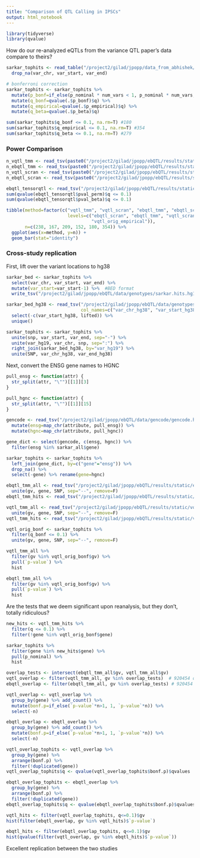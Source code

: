 ```yaml
---
title: "Comparison of QTL Calling in IPSCs"
output: html_notebook
---
```


```r
library(tidyverse)
library(qvalue)
```

How do our re-analyzed eQTLs from the variance QTL paper's data compare to theirs?

```r
sarkar_tophits <- read_table("/project2/gilad/jpopp/data_from_abhishek/mean.txt.gz") %>%
  drop_na(var_chr, var_start, var_end)

# bonferroni correction
sarkar_tophits <- sarkar_tophits %>%
  mutate(p_bonf=if_else(p_nominal * num_vars < 1, p_nominal * num_vars, 1)) %>%
  mutate(q_bonf=qvalue(.$p_bonf)$q) %>%
  mutate(q_empirical=qvalue(.$p_empirical)$q) %>%
  mutate(q_beta=qvalue(.$p_beta)$q)

sum(sarkar_tophits$q_bonf <= 0.1, na.rm=T) #180
sum(sarkar_tophits$q_empirical <= 0.1, na.rm=T) #354
sum(sarkar_tophits$q_beta <= 0.1, na.rm=T) #279
```

### Power Comparison

```r
n_vqtl_tmm <- read_tsv(paste0("/project2/gilad/jpopp/ebQTL/results/static/vqtl_ipsc/pseudobulk_tmm/basic/IPSC/6pcs/matrixeqtl.cis_qtl_pairs.nhits.tsv"), col_names="n_egenes") #238
n_ebqtl_tmm <- read_tsv(paste0("/project2/gilad/jpopp/ebQTL/results/static/ebqtl_ipsc/pseudobulk_tmm/basic/IPSC/9pcs/matrixeqtl.cis_qtl_pairs.nhits.tsv"), col_names="n_egenes") #209
n_vqtl_scran <- read_tsv(paste0("/project2/gilad/jpopp/ebQTL/results/static/vqtl_ipsc/pseudobulk_scran/basic/IPSC/9pcs/matrixeqtl.cis_qtl_pairs.nhits.tsv"), col_names="n_egenes") #167
n_ebqtl_scran <- read_tsv(paste0("/project2/gilad/jpopp/ebQTL/results/static/ebqtl_ipsc/pseudobulk_scran/basic/IPSC/9pcs/matrixeqtl.cis_qtl_pairs.nhits.tsv"), col_names="n_egenes") #152
```


```r
ebqtl_tensorqtl <- read_tsv("/project2/gilad/jpopp/ebQTL/results/static/ebqtl_ipsc/pseudobulk_tmm/basic/IPSC/4pcs/tensorqtl_permutations.tsv")
sum(qvalue(ebqtl_tensorqtl$pval_perm)$q <= 0.1)
sum(qvalue(ebqtl_tensorqtl$pval_beta)$q <= 0.1)
```

```r
tibble(method=factor(c("vqtl_tmm", "vqtl_scran", "ebqtl_tmm", "ebqtl_scran", "vqtl_orig_bonf", "vqtl_orig_empirical"),
                       levels=c("ebqtl_scran", "ebqtl_tmm", "vqtl_scran", "vqtl_tmm", "vqtl_orig_bonf",
                                "vqtl_orig_empirical")),
       n=c(238, 167, 209, 152, 180, 354)) %>%
  ggplot(aes(x=method, y=n)) +
  geom_bar(stat="identity")
```

### Cross-study replication

First, lift over the variant locations to hg38

```r
sarkar_bed <- sarkar_tophits %>%
  select(var_chr, var_start, var_end) %>%
  mutate(var_start=var_start-1) %>%  #BED format
  write_tsv("/project2/gilad/jpopp/ebQTL/data/genotypes/sarkar.hits.hg19.bed", col_names=F)

sarkar_bed_hg38 <- read_tsv("/project2/gilad/jpopp/ebQTL/data/genotypes/sarkar.hits.hg38.liftover.bed", 
                            col_names=c("var_chr_hg38", "var_start_hg38", "var_end_hg38", "var_hg19", "lifted")) %>%
  select(-c(var_start_hg38, lifted)) %>%
  unique()

sarkar_tophits <- sarkar_tophits %>%
  unite(snp, var_start, var_end, sep="-") %>%
  unite(var_hg19, var_chr, snp, sep=":") %>%
  right_join(sarkar_bed_hg38, by="var_hg19") %>%
  unite(SNP, var_chr_hg38, var_end_hg38)
```

Next, convert the ENSG gene names to HGNC

```r
pull_ensg <- function(attr) {
  str_split(attr, "\"")[[1]][3]
}

pull_hgnc <- function(attr) {
  str_split(attr, "\"")[[1]][15]
}

gencode <- read_tsv("/project2/gilad/jpopp/ebQTL/data/gencode/gencode.hg38.filtered.gtf") %>%
  mutate(ensg=map_chr(attribute, pull_ensg)) %>%
  mutate(hgnc=map_chr(attribute, pull_hgnc))

gene_dict <- select(gencode, c(ensg, hgnc)) %>%
  filter(ensg %in% sarkar_all$gene) 

sarkar_tophits <- sarkar_tophits %>%
  left_join(gene_dict, by=c("gene"="ensg")) %>%
  drop_na() %>%
  select(-gene) %>% rename(gene=hgnc)
```

```r
ebqtl_tmm_all <- read_tsv("/project2/gilad/jpopp/ebQTL/results/static/ebqtl_ipsc/pseudobulk_tmm/basic/IPSC/9pcs/matrixeqtl.cis_qtl_pairs.all.tsv") %>%
  unite(gv, gene, SNP, sep="--", remove=F)
ebqtl_tmm_hits <- read_tsv("/project2/gilad/jpopp/ebQTL/results/static/ebqtl_ipsc/pseudobulk_tmm/basic/IPSC/9pcs/matrixeqtl.cis_qtl_pairs.tophits.tsv")

vqtl_tmm_all <- read_tsv("/project2/gilad/jpopp/ebQTL/results/static/vqtl_ipsc/pseudobulk_tmm/basic/IPSC/6pcs/matrixeqtl.cis_qtl_pairs.all.tsv") %>%
  unite(gv, gene, SNP, sep="--", remove=F)
vqtl_tmm_hits <- read_tsv("/project2/gilad/jpopp/ebQTL/results/static/vqtl_ipsc/pseudobulk_tmm/basic/IPSC/6pcs/matrixeqtl.cis_qtl_pairs.tophits.tsv")

vqtl_orig_bonf <- sarkar_tophits %>%
  filter(q_bonf <= 0.1) %>%
  unite(gv, gene, SNP, sep="--", remove=F)
```

```r
vqtl_tmm_all %>%
  filter(gv %in% vqtl_orig_bonf$gv) %>%
  pull(`p-value`) %>%
  hist

ebqtl_tmm_all %>%
  filter(gv %in% vqtl_orig_bonf$gv) %>%
  pull(`p-value`) %>%
  hist
```

Are the tests that we deem significant upon reanalysis, but they don't, totally ridiculous?

```r
new_hits <- vqtl_tmm_hits %>%
  filter(q <= 0.1) %>%
  filter(!gene %in% vqtl_orig_bonf$gene)

sarkar_tophits %>%
  filter(gene %in% new_hits$gene) %>% 
  pull(p_nominal) %>%
  hist
```

```r
overlap_tests <- intersect(ebqtl_tmm_all$gv, vqtl_tmm_all$gv)
vqtl_overlap <- filter(vqtl_tmm_all, gv %in% overlap_tests)  # 920454 of 990328
ebqtl_overlap <- filter(ebqtl_tmm_all, gv %in% overlap_tests) # 920454 of 1768879

vqtl_overlap <- vqtl_overlap %>%
  group_by(gene) %>% add_count() %>%
  mutate(bonf.p=if_else(`p-value`*n>1, 1, `p-value`*n)) %>%
  select(-n)

ebqtl_overlap <- ebqtl_overlap %>%
  group_by(gene) %>% add_count() %>%
  mutate(bonf.p=if_else(`p-value`*n>1, 1, `p-value`*n)) %>%
  select(-n)

vqtl_overlap_tophits <- vqtl_overlap %>%
  group_by(gene) %>%
  arrange(bonf.p) %>%
  filter(!duplicated(gene))
vqtl_overlap_tophits$q <- qvalue(vqtl_overlap_tophits$bonf.p)$qvalues

ebqtl_overlap_tophits <- ebqtl_overlap %>%
  group_by(gene) %>%
  arrange(bonf.p) %>%
  filter(!duplicated(gene))
ebqtl_overlap_tophits$q <- qvalue(ebqtl_overlap_tophits$bonf.p)$qvalues

vqtl_hits <- filter(vqtl_overlap_tophits, q<=0.1)$gv
hist(filter(ebqtl_overlap, gv %in% vqtl_hits)$`p-value`)

ebqtl_hits <- filter(ebqtl_overlap_tophits, q<=0.1)$gv
hist(qvalue(filter(vqtl_overlap, gv %in% ebqtl_hits)$`p-value`))
```

Excellent replication between the two studies
